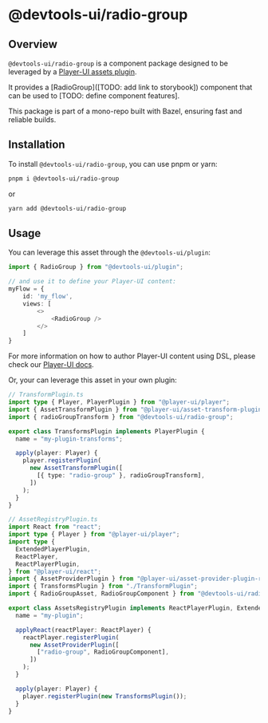 # @devtools-ui/radio-group

## Overview

`@devtools-ui/radio-group` is a component package designed to be leveraged by a [Player-UI assets plugin](https://player-ui.github.io/next/plugins).

It provides a [RadioGroup]([TODO: add link to storybook]) component that can be used to [TODO: define component features].

This package is part of a mono-repo built with Bazel, ensuring fast and reliable builds.

## Installation

To install `@devtools-ui/radio-group`, you can use pnpm or yarn:

```sh
pnpm i @devtools-ui/radio-group
```

or

```sh
yarn add @devtools-ui/radio-group
```

## Usage

You can leverage this asset through the `@devtools-ui/plugin`:

```ts
import { RadioGroup } from "@devtools-ui/plugin";

// and use it to define your Player-UI content:
myFlow = {
    id: 'my_flow',
    views: [
        <>
            <RadioGroup />
        </>
    ]
}
```

For more information on how to author Player-UI content using DSL, please check our [Player-UI docs](https://player-ui.github.io/next/dsl#tsxjsx-content-authoring-player-dsl).

Or, your can leverage this asset in your own plugin:

```ts
// TransformPlugin.ts
import type { Player, PlayerPlugin } from "@player-ui/player";
import { AssetTransformPlugin } from "@player-ui/asset-transform-plugin";
import { radioGroupTransform } from "@devtools-ui/radio-group";

export class TransformsPlugin implements PlayerPlugin {
  name = "my-plugin-transforms";

  apply(player: Player) {
    player.registerPlugin(
      new AssetTransformPlugin([
        [{ type: "radio-group" }, radioGroupTransform],
      ])
    );
  }
}
```

```ts
// AssetRegistryPlugin.ts
import React from "react";
import type { Player } from "@player-ui/player";
import type {
  ExtendedPlayerPlugin,
  ReactPlayer,
  ReactPlayerPlugin,
} from "@player-ui/react";
import { AssetProviderPlugin } from "@player-ui/asset-provider-plugin-react";
import { TransformsPlugin } from "./TransformPlugin";
import { RadioGroupAsset, RadioGroupComponent } from "@devtools-ui/radio-group";

export class AssetsRegistryPlugin implements ReactPlayerPlugin, ExtendedPlayerPlugin<[RadioGroupAsset]> {
  name = "my-plugin";

  applyReact(reactPlayer: ReactPlayer) {
    reactPlayer.registerPlugin(
      new AssetProviderPlugin([
        ["radio-group", RadioGroupComponent],
      ])
    );
  }

  apply(player: Player) {
    player.registerPlugin(new TransformsPlugin());
  }
}
```
